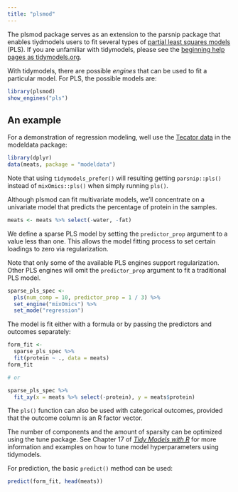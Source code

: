 ```yaml
---
title: "plsmod"
---
```


The plsmod package serves as an extension to the parsnip package that enables tiydmodels users to fit several types of [partial least squares models](https://scholar.google.com/scholar?hl=en&as_sdt=0%2C7&q=%22partial+least+squares+models%22&btnG=) (PLS). If you are unfamiliar with tidymodels, please see the [beginning help pages as tidymodels.org](https://www.tidymodels.org/start/). 

With tidymodels, there are possible _engines_ that can be used to fit a particular model. For PLS, the possible models are: 

```r
library(plsmod)
show_engines("pls")
```

## An example

For a demonstration of regression modeling, well use the [Tecator data](https://modeldata.tidymodels.org/reference/meats.html) in the modeldata package:

```r
library(dplyr)
data(meats, package = "modeldata")
```

Note that using `tidymodels_prefer()` will resulting getting `parsnip::pls()` instead of `mixOmics::pls()` when simply running `pls()`.

Although plsmod can fit multivariate models, we'll concentrate on a univariate model that predicts the percentage of protein in the samples.  

```r
meats <- meats %>% select(-water, -fat)
```

We define a sparse PLS model by setting the `predictor_prop` argument to a value less than one. This allows the model fitting process to set certain loadings to zero via regularization.

Note that only some of the available PLS engines support regularization. Other PLS engines will omit the `predictor_prop` argument to fit a traditional PLS model.

```r
sparse_pls_spec <- 
  pls(num_comp = 10, predictor_prop = 1 / 3) %>% 
  set_engine("mixOmics") %>% 
  set_mode("regression")
```

The model is fit either with a formula or by passing the predictors and outcomes separately:

```r
form_fit <- 
  sparse_pls_spec %>% 
  fit(protein ~ ., data = meats)
form_fit

# or 

sparse_pls_spec %>% 
  fit_xy(x = meats %>% select(-protein), y = meats$protein)
```

The `pls()` function can also be used with categorical outcomes, provided that the outcome column is an R factor vector. 

The number of components and the amount of sparsity can be optimized using the tune package. See Chapter 17 of [_Tidy Models with R_](https://www.tmwr.org/tuning.html) for more information and examples on how to tune model hyperparameters using tidymodels. 

For prediction, the basic `predict()` method can be used: 

```r
predict(form_fit, head(meats))
```
